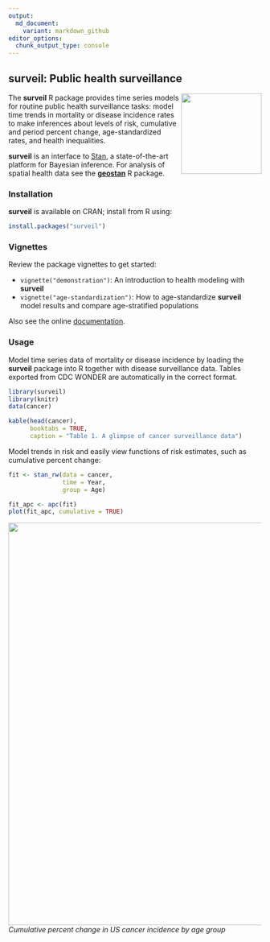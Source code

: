 ```yaml
---
output:
  md_document:
    variant: markdown_github
editor_options: 
  chunk_output_type: console
---
```


<!-- README.md is generated from README.Rmd. Please edit that file -->

## surveil: Public health surveillance 

<img src="man/figures/logo.png" align="right" width="160" />

The **surveil** R package provides time series models for routine public health surveillance tasks: model time trends in mortality or disease incidence rates to make inferences about levels of risk, cumulative and period percent change, age-standardized rates, and health inequalities. 

**surveil** is an interface to [Stan](https://mc-stan.org), a state-of-the-art platform for Bayesian inference. For analysis of spatial health data see the [**geostan**](https://connordonegan.github.io/geostan/) R package.

### Installation

**surveil** is available on CRAN; install from R using:

```r
install.packages("surveil")
```
### Vignettes

Review the package vignettes to get started:

 - `vignette("demonstration")`: An introduction to health modeling with **surveil**
 - `vignette("age-standardization")`: How to age-standardize **surveil** model results and compare age-stratified populations

Also see the online [documentation](https://connordonegan.github.io/surveil/reference/index.html).

### Usage

Model time series data of mortality or disease incidence by loading the **surveil** package into R together with disease surveillance data. Tables exported from CDC WONDER are automatically in the correct format.

```r
library(surveil)
library(knitr)
data(cancer)

kable(head(cancer), 
      booktabs = TRUE,
      caption = "Table 1. A glimpse of cancer surveillance data")
```

Model trends in risk and easily view functions of risk estimates, such as cumulative percent change:

```r
fit <- stan_rw(data = cancer,
               time = Year, 
               group = Age)

fit_apc <- apc(fit)
plot(fit_apc, cumulative = TRUE)
```

<img src="man/figures/cpc-plot.png" align="center" width="800" />
*Cumulative percent change in US cancer incidence by age group*